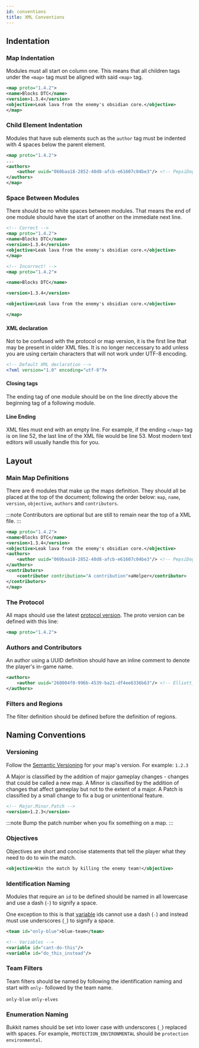 ```yaml
---
id: conventions
title: XML Conventions
---
```


## Indentation

### Map Indentation

Modules must all start on column one.
This means that all children tags under the `<map>` tag must be aligned with said `<map>` tag.

```xml
<map proto="1.4.2">
<name>Blocks DTC</name>
<version>1.3.4</version>
<objective>Leak lava from the enemy's obsidian core.</objective>
</map>
```

### Child Element Indentation

Modules that have sub elements such as the `author` tag must be indented with 4 spaces below the parent element.

```xml
<map proto="1.4.2">
...
<authors>
    <author uuid="060baa18-2852-40d8-afcb-e61607c04be3"/> <!-- PepsiDog -->
</authors>
</map>
```

### Space Between Modules

There should be no white spaces between modules.
That means the end of one module should have the start of another on the immediate next line.

```xml
<!-- Correct -->
<map proto="1.4.2">
<name>Blocks DTC</name>
<version>1.3.4</version>
<objective>Leak lava from the enemy's obsidian core.</objective>
</map>
```

```xml
<!-- Incorrect! -->
<map proto="1.4.2">

<name>Blocks DTC</name>

<version>1.3.4</version>

<objective>Leak lava from the enemy's obsidian core.</objective>

</map>
```

#### XML declaration

Not to be confused with the protocol or map version, it is the first line that may be present in older XML files.
It is no longer neccessary to add unless you are using certain characters that will not work under UTF-8 encoding.

```xml
<!-- Default XML declaration -->
<?xml version="1.0" encoding="utf-8"?>
```

#### Closing tags

The ending tag of one module should be on the line directly above the beginning tag of a following module.

#### Line Ending

XML files must end with an empty line.
For example, if the ending `</map>` tag is on line 52, the last line of the XML file would be line 53.
Most modern text editors will usually handle this for you.

## Layout

### Main Map Definitions

There are 6 modules that make up the maps definition.
They should all be placed at the top of the document; following the order below: `map`, `name`, `version`, `objective`, `authors` and `contributors`.

:::note
Contributors are optional but are still to remain near the top of a XML file.
:::

```xml
<map proto="1.4.2">
<name>Blocks DTC</name>
<version>1.3.4</version>
<objective>Leak lava from the enemy's obsidian core.</objective>
<authors>
    <author uuid="060baa18-2852-40d8-afcb-e61607c04be3"/> <!-- PepsiDog -->
</authors>
<contributors>
    <contributor contribution="A contribution">aHelper</contributor>
</contributors>
</map>
```

### The Protocol

All maps should use the latest [protocol version](/docs/modules/general/proto). The proto version can be defined with this line:

```xml
<map proto="1.4.2">
```

### Authors and Contributors

An author using a UUID definition should have an inline comment to denote the player's in-game name.

```xml
<authors>
    <author uuid="260004f0-996b-4539-ba21-df4ee6336b63"/> <!-- Elliott_ -->
</authors>
```

### Filters and Regions

The filter definition should be defined before the definition of regions.

## Naming Conventions

### Versioning

Follow the [Semantic Versioning](https://semver.org/) for your map's version. For example: `1.2.3`

A Major is classified by the addition of major gameplay changes - changes that could be called a new map.
A Minor is classified by the addition of changes that affect gameplay but not to the extent of a major.
A Patch is classified by a small change to fix a bug or unintentional feature.

```xml
<!-- Major.Minor.Patch -->
<version>1.2.3</version>
```

:::note
Bump the patch number when you fix something on a map.
:::

### Objectives

Objectives are short and concise statements that tell the player what they need to do to win the match.

```xml
<objective>Win the match by killing the enemy team!</objective>
```

### Identification Naming

Modules that require an `id` to be defined should be named in all lowercase and use a dash (`-`) to signify a space.

One exception to this is that [variable](/docs/modules/mechanics/variables) ids cannot use a dash (`-`) and instead must use underscores (`_`) to signify a space.

```xml
<team id="only-blue">blue-team</team>

<!-- Variables -->
<variable id="cant-do-this"/>
<variable id="do_this_instead"/>
```
### Team Filters

Team filters should be named by following the identification naming and start with `only-` followed by the team name.

`only-blue` `only-elves`

### Enumeration Naming

Bukkit names should be set into lower case with underscores (`_`) replaced with spaces.
For example, `PROTECTION_ENVIRONMENTAL` should be `protection environmental`.
